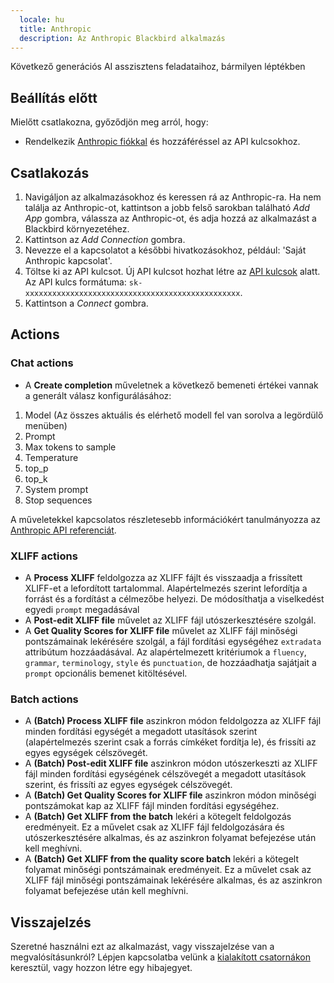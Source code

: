```yaml
---
  locale: hu
  title: Anthropic
  description: Az Anthropic Blackbird alkalmazás
---
```


<LinkCard title="Megtekintés a Github-on" target="_blank" href="https://github.com/bb-io/Anthropic" icon="github" />

Következő generációs AI asszisztens feladataihoz, bármilyen léptékben

## Beállítás előtt

Mielőtt csatlakozna, győződjön meg arról, hogy:

- Rendelkezik [Anthropic fiókkal](https://console.anthropic.com) és hozzáféréssel az API kulcsokhoz.

## Csatlakozás

1. Navigáljon az alkalmazásokhoz és keressen rá az Anthropic-ra. Ha nem találja az Anthropic-ot, kattintson a jobb felső sarokban található _Add App_ gombra, válassza az Anthropic-ot, és adja hozzá az alkalmazást a Blackbird környezetéhez.
2. Kattintson az _Add Connection_ gombra.
3. Nevezze el a kapcsolatot a későbbi hivatkozásokhoz, például: 'Saját Anthropic kapcsolat'.
4. Töltse ki az API kulcsot. Új API kulcsot hozhat létre az [API kulcsok](https://console.anthropic.com/account/keys) alatt. Az API kulcs formátuma: `sk-xxxxxxxxxxxxxxxxxxxxxxxxxxxxxxxxxxxxxxxxxxxxxxxx`.
5. Kattintson a _Connect_ gombra.

## Actions

### Chat actions

- A **Create completion** műveletnek a következő bemeneti értékei vannak a generált válasz konfigurálásához:
1. Model (Az összes aktuális és elérhető modell fel van sorolva a legördülő menüben)
2. Prompt
3. Max tokens to sample
4. Temperature
5. top_p
6. top_k
7. System prompt 
8. Stop sequences

A műveletekkel kapcsolatos részletesebb információkért tanulmányozza az [Anthropic API referenciát](https://docs.anthropic.com/claude/docs).

### XLIFF actions

- A **Process XLIFF** feldolgozza az XLIFF fájlt és visszaadja a frissített XLIFF-et a lefordított tartalommal. Alapértelmezés szerint lefordítja a forrást és a fordítást a célmezőbe helyezi. De módosíthatja a viselkedést egyedi `prompt` megadásával
- A **Post-edit XLIFF file** művelet az XLIFF fájl utószerkesztésére szolgál.
- A **Get Quality Scores for XLIFF file** művelet az XLIFF fájl minőségi pontszámainak lekérésére szolgál, a fájl fordítási egységéhez `extradata` attribútum hozzáadásával. Az alapértelmezett kritériumok a `fluency`, `grammar`, `terminology`, `style` és `punctuation`, de hozzáadhatja sajátjait a `prompt` opcionális bemenet kitöltésével.

### Batch actions

- A **(Batch) Process XLIFF file** aszinkron módon feldolgozza az XLIFF fájl minden fordítási egységét a megadott utasítások szerint (alapértelmezés szerint csak a forrás címkéket fordítja le), és frissíti az egyes egységek célszövegét.
- A **(Batch) Post-edit XLIFF file** aszinkron módon utószerkeszti az XLIFF fájl minden fordítási egységének célszövegét a megadott utasítások szerint, és frissíti az egyes egységek célszövegét.
- A **(Batch) Get Quality Scores for XLIFF file** aszinkron módon minőségi pontszámokat kap az XLIFF fájl minden fordítási egységéhez.
- A **(Batch) Get XLIFF from the batch** lekéri a kötegelt feldolgozás eredményeit. Ez a művelet csak az XLIFF fájl feldolgozására és utószerkesztésére alkalmas, és az aszinkron folyamat befejezése után kell meghívni.
- A **(Batch) Get XLIFF from the quality score batch** lekéri a kötegelt folyamat minőségi pontszámainak eredményeit. Ez a művelet csak az XLIFF fájl minőségi pontszámainak lekérésére alkalmas, és az aszinkron folyamat befejezése után kell meghívni.

## Visszajelzés

Szeretné használni ezt az alkalmazást, vagy visszajelzése van a megvalósításunkról? Lépjen kapcsolatba velünk a [kialakított csatornákon](https://www.blackbird.io/) keresztül, vagy hozzon létre egy hibajegyet.